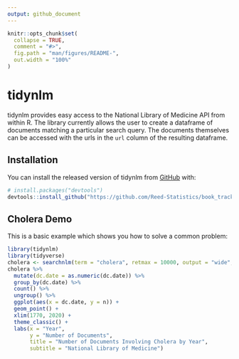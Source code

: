 ```yaml
---
output: github_document
---
```


<!-- README.md is generated from README.Rmd. Please edit that file -->

```r
knitr::opts_chunk$set(
  collapse = TRUE,
  comment = "#>",
  fig.path = "man/figures/README-",
  out.width = "100%"
)
```

# tidynlm

<!-- badges: start -->
<!-- badges: end -->

tidynlm provides easy access to the National Library of Medicine API from within R. The library currently allows the user to create a dataframe of documents matching a particular search query. The documents themselves can be accessed with the urls in the `url` column of the resulting dataframe.

## Installation

You can install the released version of tidynlm from [GitHub](https://github.com/Reed-Statistics/book_trackR) with:

``` r
# install.packages("devtools")
devtools::install_github("https://github.com/Reed-Statistics/book_trackR")
```
## Cholera Demo

This is a basic example which shows you how to solve a common problem:

```r
library(tidynlm)
library(tidyverse)
cholera <- searchnlm(term = "cholera", retmax = 10000, output = "wide", collapse_to_first = TRUE)
cholera %>%
  mutate(dc.date = as.numeric(dc.date)) %>%
  group_by(dc.date) %>%
  count() %>%
  ungroup() %>%
  ggplot(aes(x = dc.date, y = n)) +
  geom_point() +
  xlim(1770, 2020) +
  theme_classic() +
  labs(x = "Year",
       y = "Number of Documents",
       title = "Number of Documents Involving Cholera by Year",
       subtitle = "National Library of Medicine")
```
